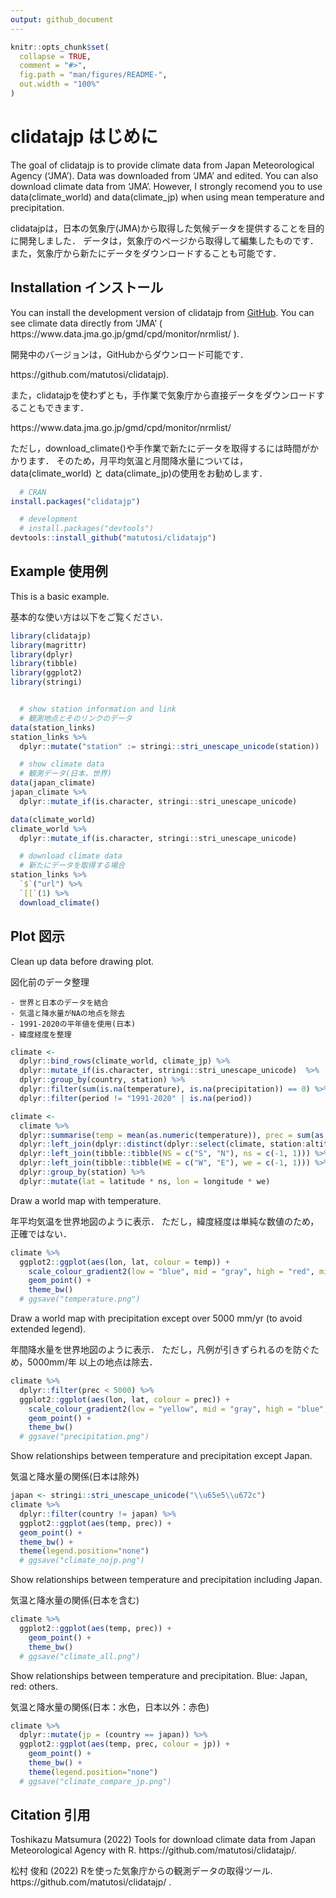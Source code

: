 ```yaml
---
output: github_document
---
```


```r
knitr::opts_chunk$set(
  collapse = TRUE,
  comment = "#>",
  fig.path = "man/figures/README-",
  out.width = "100%"
)
```

# clidatajp はじめに

<!-- badges: start -->
<!-- badges: end -->

The goal of clidatajp is to provide climate data from Japan Meteorological Agency ('JMA').
Data was downloaded from 'JMA' and edited. 
You can also download climate data from 'JMA'. 
However, I strongly recomend you to use data(climate_world) and data(climate_jp) when using mean temperature and precipitation. 

clidatajpは，日本の気象庁(JMA)から取得した気候データを提供することを目的に開発しました．
データは，気象庁のページから取得して編集したものです．
また，気象庁から新たにデータをダウンロードすることも可能です．

## Installation インストール

You can install the development version of clidatajp from [GitHub](https://github.com/matutosi/clidatajp).
You can see climate data directly from 'JMA' ( https://www.data.jma.go.jp/gmd/cpd/monitor/nrmlist/ ). 

開発中のバージョンは，GitHubからダウンロード可能です．

https://github.com/matutosi/clidatajp).

また，clidatajpを使わずとも，手作業で気象庁から直接データをダウンロードすることもできます．

https://www.data.jma.go.jp/gmd/cpd/monitor/nrmlist/

ただし，download_climate()や手作業で新たにデータを取得するには時間がかかります．
そのため，月平均気温と月間降水量については，data(climate_world) と data(climate_jp)の使用をお勧めします．

```r
  # CRAN
install.packages("clidatajp")

  # development
  # install.packages("devtools")
devtools::install_github("matutosi/clidatajp")
```


## Example 使用例

This is a basic example.

基本的な使い方は以下をご覧ください．

```r
library(clidatajp)
library(magrittr)
library(dplyr)
library(tibble)
library(ggplot2)
library(stringi)


  # show station information and link
  # 観測地点とそのリンクのデータ
data(station_links)
station_links %>%
  dplyr::mutate("station" := stringi::stri_unescape_unicode(station))

  # show climate data
  # 観測データ(日本，世界)
data(japan_climate)
japan_climate %>%
  dplyr::mutate_if(is.character, stringi::stri_unescape_unicode)

data(climate_world)
climate_world %>%
  dplyr::mutate_if(is.character, stringi::stri_unescape_unicode)

  # download climate data
  # 新たにデータを取得する場合
station_links %>%
  `$`("url") %>%
  `[[`(1) %>%
  download_climate()
```

## Plot 図示

Clean up data before drawing plot. 

図化前のデータ整理

    - 世界と日本のデータを結合   
    - 気温と降水量がNAの地点を除去   
    - 1991-2020の平年値を使用(日本)   
    - 緯度経度を整理   

```r
climate <- 
  dplyr::bind_rows(climate_world, climate_jp) %>%
  dplyr::mutate_if(is.character, stringi::stri_unescape_unicode)  %>%
  dplyr::group_by(country, station) %>%
  dplyr::filter(sum(is.na(temperature), is.na(precipitation)) == 0) %>%
  dplyr::filter(period != "1991-2020" | is.na(period))

climate <- 
  climate %>%
  dplyr::summarise(temp = mean(as.numeric(temperature)), prec = sum(as.numeric(precipitation))) %>%
  dplyr::left_join(dplyr::distinct(dplyr::select(climate, station:altitude))) %>%
  dplyr::left_join(tibble::tibble(NS = c("S", "N"), ns = c(-1, 1))) %>%
  dplyr::left_join(tibble::tibble(WE = c("W", "E"), we = c(-1, 1))) %>%
  dplyr::group_by(station) %>%
  dplyr::mutate(lat = latitude * ns, lon = longitude * we)
```

Draw a world map with temperature. 

年平均気温を世界地図のように表示．
ただし，緯度経度は単純な数値のため，正確ではない．

```r
climate %>%
  ggplot2::ggplot(aes(lon, lat, colour = temp)) +
    scale_colour_gradient2(low = "blue", mid = "gray", high = "red", midpoint = 15) + 
    geom_point() + 
    theme_bw()
  # ggsave("temperature.png")
```


Draw a world map with precipitation except over 5000 mm/yr (to avoid extended legend).

年間降水量を世界地図のように表示．
ただし，凡例が引きずられるのを防ぐため，5000mm/年 以上の地点は除去．

```r
climate %>%
  dplyr::filter(prec < 5000) %>%
  ggplot2::ggplot(aes(lon, lat, colour = prec)) +
    scale_colour_gradient2(low = "yellow", mid = "gray", high = "blue", midpoint = 1500) + 
    geom_point() + 
    theme_bw()
  # ggsave("precipitation.png")
```


Show relationships between temperature and precipitation except Japan.

気温と降水量の関係(日本は除外)

```r
japan <- stringi::stri_unescape_unicode("\\u65e5\\u672c")
climate %>%
  dplyr::filter(country != japan) %>%
  ggplot2::ggplot(aes(temp, prec)) + 
  geom_point() + 
  theme_bw() + 
  theme(legend.position="none")
  # ggsave("climate_nojp.png")
```


Show relationships between temperature and precipitation including Japan.

気温と降水量の関係(日本を含む)

```r
climate %>%
  ggplot2::ggplot(aes(temp, prec)) + 
    geom_point() + 
    theme_bw()
  # ggsave("climate_all.png")
```


Show relationships between temperature and precipitation. 
Blue: Japan, red: others. 

気温と降水量の関係(日本：水色，日本以外：赤色)

```r
climate %>%
  dplyr::mutate(jp = (country == japan)) %>%
  ggplot2::ggplot(aes(temp, prec, colour = jp)) + 
    geom_point() + 
    theme_bw() +
    theme(legend.position="none")
  # ggsave("climate_compare_jp.png")

```

## Citation 引用

Toshikazu Matsumura (2022) Tools for download climate data from Japan Meteorological Agency with R. https://github.com/matutosi/clidatajp/.

松村 俊和 (2022) Rを使った気象庁からの観測データの取得ツール. https://github.com/matutosi/clidatajp/ .
